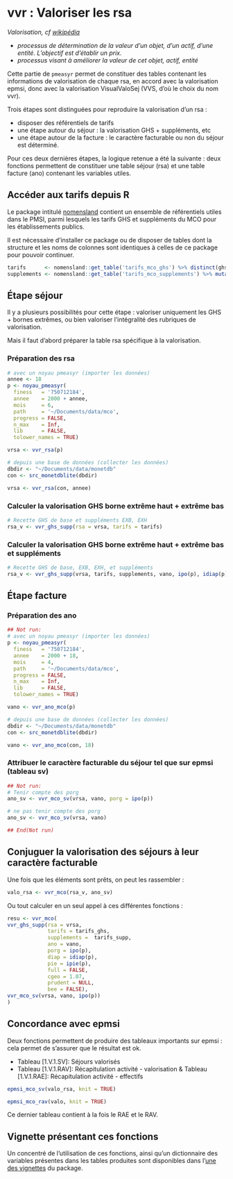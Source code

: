 # vvr : Valoriser les rsa

*Valorisation, cf [wikipédia](https://fr.wikipedia.org/wiki/Valorisation)*

- *processus de détermination de la valeur d'un objet, d'un actif, d'une entité. L'objectif est d'établir un prix.*
- *processus visant à améliorer la valeur de cet objet, actif, entité*

Cette partie de `pmeasyr` permet de constituer des tables contenant les informations de valorisation de chaque rsa, en accord avec la valorisation epmsi, donc avec la valorisation VisualValoSej (VVS, d'où le choix du nom vvr).

Trois étapes sont distinguées pour reproduire la valorisation d'un rsa : 

- disposer des référentiels de tarifs
- une étape autour du séjour : la valorisation GHS + suppléments, etc
- une étape autour de la facture : le caractère facturable ou non du séjour est déterminé.

Pour ces deux dernières étapes, la logique retenue a été la suivante : deux fonctions permettent de constituer une table séjour (rsa) et une table facture (ano) contenant les variables utiles.


## Accéder aux tarifs depuis R

Le package intitulé [nomensland](https://guillaumepressiat.github.io/nomensland/index.html) contient un ensemble de référentiels utiles dans le PMSI, parmi lesquels les tarifs GHS et suppléments du MCO pour les établissements publics.

Il est nécessaire d'installer ce package ou de disposer de tables dont la structure et les noms de colonnes sont identiques à celles de ce package pour pouvoir continuer.

```r
tarifs      <- nomensland::get_table('tarifs_mco_ghs') %>% distinct(ghs, anseqta, .keep_all = TRUE)
supplements <- nomensland::get_table('tarifs_mco_supplements') %>% mutate_if(is.numeric, tidyr::replace_na, 0)
```

## Étape séjour

Il y a plusieurs possibilités pour cette étape : valoriser uniquement les GHS + bornes extrêmes, ou bien valoriser l'intégralité des rubriques de valorisation.

Mais il faut d'abord préparer la table rsa spécifique à la valorisation.

### Préparation des rsa

```r
# avec un noyau pmeasyr (importer les données)
annee <- 18
p <- noyau_pmeasyr(
  finess   = '750712184',
  annee    = 2000 + annee,
  mois     = 6,
  path     = '~/Documents/data/mco',
  progress = FALSE,
  n_max    = Inf,
  lib      = FALSE,
  tolower_names = TRUE)

vrsa <- vvr_rsa(p)

# depuis une base de données (collecter les données)
dbdir <- "~/Documents/data/monetdb"
con <- src_monetdblite(dbdir)

vrsa <- vvr_rsa(con, annee)
```


### Calculer la valorisation GHS borne extrême haut + extrême bas

```r
# Recette GHS de base et suppléments EXB, EXH
rsa_v <- vvr_ghs_supp(rsa = vrsa, tarifs = tarifs)
```


### Calculer la valorisation GHS borne extrême haut + extrême bas et suppléments

```r
# Recette GHS de base, EXB, EXH, et suppléments
rsa_v <- vvr_ghs_supp(vrsa, tarifs, supplements, vano, ipo(p), idiap(p), pie = ipie(p), bee = FALSE)

```

## Étape facture

### Préparation des ano

```r
## Not run: 
# avec un noyau pmeasyr (importer les données)
p <- noyau_pmeasyr(
  finess   = '750712184',
  annee    = 2000 + 18,
  mois     = 4,
  path     = '~/Documents/data/mco',
  progress = FALSE,
  n_max    = Inf,
  lib      = FALSE,
  tolower_names = TRUE)

vano <- vvr_ano_mco(p)

# depuis une base de données (collecter les données)
dbdir <- "~/Documents/data/monetdb"
con <- src_monetdblite(dbdir)

vano <- vvr_ano_mco(con, 18)

```

### Attribuer le caractère facturable du séjour tel que sur epmsi (tableau sv)


```r
## Not run: 
# Tenir compte des porg
ano_sv <- vvr_mco_sv(vrsa, vano, porg = ipo(p))

# ne pas tenir compte des porg
ano_sv <- vvr_mco_sv(vrsa, vano)

## End(Not run)

```

## Conjuguer la valorisation des séjours à leur caractère facturable

Une fois que les éléments sont prêts, on peut les rassembler :

```r
valo_rsa <- vvr_mco(rsa_v, ano_sv)
```

Ou tout calculer en un seul appel à ces différentes fonctions : 

```r
resu <- vvr_mco(
vvr_ghs_supp(rsa = vrsa, 
             tarifs = tarifs_ghs, 
             supplements =  tarifs_supp, 
             ano = vano, 
             porg = ipo(p), 
             diap = idiap(p), 
             pie = ipie(p), 
             full = FALSE,
             cgeo = 1.07, 
             prudent = NULL,
             bee = FALSE),
vvr_mco_sv(vrsa, vano, ipo(p))
)
```

## Concordance avec epmsi

Deux fonctions permettent de produire des tableaux importants sur epmsi : cela permet de s'assurer que le résultat est ok.

- Tableau [1.V.1.SV]: Séjours valorisés
- Tableau [1.V.1.RAV]: Récapitulation activité - valorisation & Tableau [1.V.1.RAE]: Récapitulation activité - effectifs

```r
epmsi_mco_sv(valo_rsa, knit = TRUE)
```

```r
epmsi_mco_rav(valo, knit = TRUE)
```

Ce dernier tableau contient à la fois le RAE et le RAV.

## Vignette présentant ces fonctions

Un concentré de l'utilisation de ces fonctions, ainsi qu'un dictionnaire des variables présentes dans les tables produites sont disponibles dans l'[une des vignettes](https://im-aphp.github.io/pmeasyr/articles/vignette4.html) du package.


